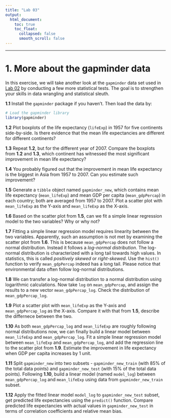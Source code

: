 ```yaml
---
title: "Lab 03"
output:
  html_document:
    toc: true
    toc_float:
      collapsed: false
      smooth_scroll: false
---
```


***

# 1. More about the gapminder data

In this exercise, we will take another look at the `gapminder` data set used in [Lab 02](https://zhu-group.github.io/ese5023/Lab_02.html) by conducting a few more statistical tests. The goal is to strengthen your skills in data wrangling and statistical sleuth.

**1.1** Install the `gapminder` package if you haven't. Then load the data by:
```r
# Load the gapminder library
library(gapminder)
```

**1.2** Plot boxplots of the life expectancy (`lifeExp`) in 1957 for five continents side-by-side. Is there evidence that the mean life expectancies are different for different continents? 

**1.3** Repeat **1.2**, but for the different year of 2007. Compare the boxplots from **1.2** and **1.3**, which continent has witnessed the most significant improvement in mean life expectancy?

**1.4** You probably figured out that the improvement in mean life expectancy is the biggest in Asia from 1957 to 2007. Can you estimate such improvement?

**1.5** Generate a `tibble` object named `gapminder_new`, which contains mean life expectancy (`mean_lifeExp`) and mean GDP per capita (`mean_gdpPercap`) in each country; both are averaged from 1957 to 2007. Plot a scatter plot with `mean_lifeExp` as the Y-axis and `mean_lifeExp` as the X-axis. 

**1.6** Based on the scatter plot from **1.5**, can we fit a simple linear regression model to the two variables? Why or why not?

**1.7** Fitting a simple linear regression model requires linearity between the two variables. Apparently, such an assumption is not met by examining the scatter plot from **1.6**. This is because `mean_gdpPercap` does not follow a normal distribution. Instead it follows a *log-normal distribution*. The log-normal distribution is characterized with a long tail towards high values. In statistics, this is called *positively skewed* or *right-skewed*. Use the `hist()` function to verify `mean_gdpPercap` indeed has a long tail. Please notice that environmental data often follow log-normal distributions.

**1.8** We can transfer a log-normal distribution to a normal distribution using logarithmic calculations. Now take `log` on `mean_gdpPercap`, and assign the results to a new vector `mean_gdpPercap_log`. Check the distribution of `mean_gdpPercap_log`.

**1.9** Plot a scatter plot with `mean_lifeExp` as the Y-axis and `mean_gdpPercap_log` as the X-axis. Compare it with that from **1.5**, describe the differnece between the two.

**1.10** As both `mean_gdpPercap_log` and `mean_lifeExp` are roughly following normal distributions now, we can finally build a linear model between `mean_lifeExp` and `mean_gdpPercap_log`. Fit a simple linear regression model between `mean_lifeExp` and `mean_gdpPercap_log`, and add the regression line to the scatter plot from **1.9**. Estimate the improvement in life expectancy when GDP per capita increases by 1 unit.

**1.11**  Split `gapminder_new` into two subsets - `gapminder_new_train` (with 85% of the total data points) and `gapminder_new_test` (with 15% of the total data points). Following **1.10**, build a linear model (named `model_log`) between `mean_gdpPercap_log` and `mean_lifeExp` using data from `gapminder_new_train` subset. 

**1.12** Apply the fitted linear model `model_log` to `gapminder_new_test` subset, get predicted life expectancies using the `predict()` function. Compare predicted life expectancies with actual values in `gapminder_new_test` in terms of correlation coefficients and relative mean bias. 
